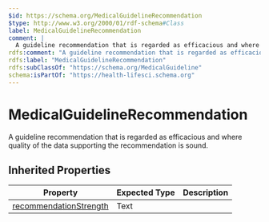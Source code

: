 ```yaml
---
$id: https://schema.org/MedicalGuidelineRecommendation
$type: http://www.w3.org/2000/01/rdf-schema#Class
label: MedicalGuidelineRecommendation
comment: |
  A guideline recommendation that is regarded as efficacious and where quality of the data supporting the recommendation is sound.
rdfs:comment: "A guideline recommendation that is regarded as efficacious and where quality of the data supporting the recommendation is sound."
rdfs:label: "MedicalGuidelineRecommendation"
rdfs:subClassOf: "https://schema.org/MedicalGuideline"
schema:isPartOf: "https://health-lifesci.schema.org"
---
```


# MedicalGuidelineRecommendation

A guideline recommendation that is regarded as efficacious and where quality of the data supporting the recommendation is sound.

## Inherited Properties

| Property | Expected Type | Description |
| --- | --- | --- |
| [recommendationStrength](https://schema.org/recommendationStrength) | Text |  |
